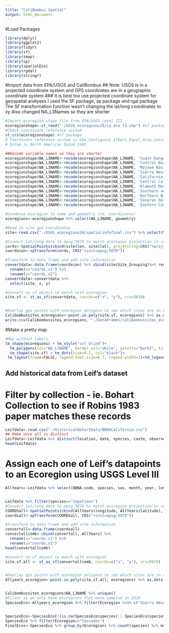 ```yaml
---
title: "CaliBombus Spatial"
output: html_document
---
```


#Load Packages
```r
library(dplyr)
library(ggplot2)
library(tidyr)
library(sf)
library(tmap)
library(sp)
library(spatialEco)
library(rgdal)
library(stringr)


```

#Import data from EPA/USGS and CaliBombus
## Note: USGS is in a projected coordinate system and GPS coordinates are in a geographic coordinate system 
### It is best too use projected coordinate system for geospatial analyses
I used the SF package, sp package and rgal package
The SF transformation function wasn't changing the lat/long coordinates to xy 
Also changed NA_L3Names so they are shorter 
```r
#Import ecoregion shape file from EPA/USGS Level III 
ecoregionshape<-st_read("./USGS_ecoregions20/ca_eco_l3.shp") #sf package
#Check coordinate reference system 
st_crs(ecoregionshape) #sf package
# Coordinate reference system is USA_Contiguous_Albers_Equal_Area_Conic_USGS_version
# Datum is North American Datum 1983

##Recode variable names so they are shorter 
ecoregionshape$NA_L3NAME<-recode(ecoregionshape$NA_L3NAME, 'Coast Range' = "Coast Range")
ecoregionshape$NA_L3NAME<-recode(ecoregionshape$NA_L3NAME, 'Central Basin and Range' = "Central Basin")
ecoregionshape$NA_L3NAME<-recode(ecoregionshape$NA_L3NAME, 'Mojave Basin and Range' = "Mojave Basin Range")
ecoregionshape$NA_L3NAME<-recode(ecoregionshape$NA_L3NAME, 'Sierra Nevada' = "Sierra Nevada")
ecoregionshape$NA_L3NAME<-recode(ecoregionshape$NA_L3NAME, 'California Coastal Sage, Chaparral, and Oak Woodlands' = "Coastal Sage")
ecoregionshape$NA_L3NAME<-recode(ecoregionshape$NA_L3NAME, 'Central California Valley' = "Central California Valley")
ecoregionshape$NA_L3NAME<-recode(ecoregionshape$NA_L3NAME, 'Klamath Mountains' = "Klamath")
ecoregionshape$NA_L3NAME<-recode(ecoregionshape$NA_L3NAME, 'Southern and Baja California Pine-Oak Mountains' = "Southern California Mountains")
ecoregionshape$NA_L3NAME<-recode(ecoregionshape$NA_L3NAME, 'Northern Basin and Range' = "Northern Basin")
ecoregionshape$NA_L3NAME<-recode(ecoregionshape$NA_L3NAME, 'Sonoran Desert' = "Sonoran Desert")
ecoregionshape$NA_L3NAME<-recode(ecoregionshape$NA_L3NAME, 'Eastern Cascades Slopes and Foothills' = "Eastern Cascades")

#Condense ecoregion to name and geometry (ie. coordinates)
ecoregions<-ecoregionshape %>% select(NA_L3NAME, geometry)

#Read in site gps coordinates
site<-read.csv("./USGS_ecoregions20/spatialinfofinal.csv") %>% select(Site_Grouping, lon, lat) 

#Convert lat/long data to epsg 5070 to match ecoregion projection in rgdal package
cords<-SpatialPoints(cbind(site$lon, site$lat), proj4string=CRS("+proj=longlat"))
coordscon<-spTransform(cords, CRS("+init=epsg:5070"))

#Transform to data frame and add site information 
convertdata<-data.frame(coordscon) %>% cbind(site$Site_Grouping)%>% rename(site="site$Site_Grouping" ) %>% 
  rename(x="coords.x1") %>% 
  rename(y="coords.x2")
convertdata<-convertdata %>% 
  select(site, x, y)

#Convert to sf object to match with ecoregion 
site.sf <- st_as_sf(convertdata, coords=c("x", "y"), crs=5070) 


#Overlay gps points with ecoregion polygons to see which sites are in which ecoregions
Calibombussites_ecoregions<-point.in.poly(site.sf, ecoregions) %>% as.data.frame()
write.csv(Calibombussites_ecoregions, "./DataFrames/calibombussites_ecoregion.csv")
```
#Make a pretty map 
```r
#Map without labels
tm_shape(ecoregions) + tm_style("col_blind")+
  tm_polygons(col="NA_L3NAME", border.col="white", palette="Dark2", title="Ecoregion")+
  tm_shape(site.sf) + tm_dots(size=0.2, col="black")+
 tm_layout(frame=FALSE, legend.text.size=0.7, legend.width=1)+tm_legend(legend.position=c("right", "top"), outside=TRUE) 

```

## Add historical data from Leif's dataset
# Filter by collection - ie. Bohart Collection to see if Robins 1983 paper matches these records
```r
Leifdata<-read.csv("./HistoricalBohartData/BBNACalifornia.csv")
## Make sure all is distinct 
Leifdata<-Leifdata %>% distinct(location, date, species, caste, observers, .keep_all=TRUE) 
head(Leifdata)

```


# Assign each one of Leif's datapoints to an Ecoregion using USGS Level III
```r
AllYears<-Leifdata %>% select(BBNA.code, species, sex, month, year, longitude, latitude) %>% na.omit()


Leifdata %>% filter(species=="impatiens")
#Convert lat/long data to epsg 5070 to match ecoregion projection in rgdal package
COORDSall<-SpatialPoints(cbind(AllYears$longitude, AllYears$latitude), proj4string=CRS("+proj=longlat"))
coordsall<-spTransform(COORDSall, CRS("+init=epsg:5070"))

#Transform to data frame and add site information 
convertall<-data.frame(coordsall) 
convertallcomb<-cbind(convertall, AllYears) %>% 
  rename(x="coords.x1") %>% 
  rename(y="coords.x2")
head(convertallcomb)

#Convert to sf object to match with ecoregion 
site.sf.all <- st_as_sf(convertallcomb, coords=c("x", "y"), crs=5070) 


#Overlay gps points with ecoregion polygons to see which sites are in which ecoregions
Allyears_ecoregion<-point.in.poly(site.sf.all, ecoregions) %>% as.data.frame() %>% rename(Ecoregion=NA_L3NAME)


Calibombussites_ecoregions$NA_L3NAME %>% unique()
#Filter so we only have ecoregions that were sampled in 2019
SpeciesEco<-Allyears_ecoregion %>% filter(Ecoregion %in% c("Sierra Nevada", "Coastal Sage", "Coast Range", "Klamath", "Cascades", "Central Basin"))


SpeciesEco<-SpeciesEco[!(is.na(SpeciesEco$species) | SpeciesEco$species==""), ]
SpeciesEco %>% filter(Ecoregion=="Cascades")
FinalEcos<-SpeciesEco %>% group_by(Ecoregion) %>% count(species) %>% mutate(count=1) %>% mutate(EcoRichness=sum(count)) %>% rename("Richness"=n) %>% select(Ecoregion, species, EcoRichness)






```










